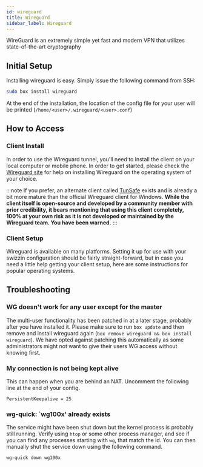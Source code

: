 ```yaml
---
id: wireguard
title: Wireguard
sidebar_label: Wireguard
---
```


WireGuard is an extremely simple yet fast and modern VPN that utilizes state-of-the-art cryptography

## Initial Setup

Installing wireguard is easy. Simply issue the following command from SSH:

```bash main
sudo box install wireguard
```

At the end of the installation, the location of the config file for your user will be printed (`/home/<user>/.wireguard/<user>.conf`)

## How to Access

### Client Install
In order to use the Wireguard tunnel, you'll need to install the client on your local computer or mobile phone. In order to get started, please check the [Wireguard site](https://www.wireguard.com/install/) for help on installing Wireguard on the operating system of your choice.

:::note
If you prefer, an alternate client called [TunSafe](https://tunsafe.com/download) exists and is already a bit more mature than the official Wireguard client for Windows. **While the client itself is open-source and developed by a community member with prior credibility, it bears mentioning that using this client completely, 100% at your own risk as it is not developed or maintained by the Wireguard team. You have been warned.**
:::

### Client Setup

Wireguard is available on many platforms. Setting it up for use with your swizzin configuration should be fairly straight-forward, but in case you need a little help getting your client setup, here are some instructions for popular operating systems.


<SystemdTabs service="wg-quick@wg1000"/>

## Troubleshooting


<Troubleshooting />

### WG doesn't work for any user except for the master
The multi-user functionality has been patched in at a later stage, probably after you have installed it. Please make sure to run `box update` and then remove and install wireguard again (`box remove wireguard && box install wireguard`). We have opted against patching this automatically as some administrators might not want to give their users WG access without knowing first.

### My connection is not being kept alive
This can happen when you are behind an NAT. Uncomment the following line at the end of your config. 

```plaintext
PersistentKeepalive = 25
```

### wg-quick: `wg100x' already exists
The service might have been shut down but the kernel process is probably still running. Verify using `htop` or some other process manager, and see if you can find any processes starting with `wg`, that match the id. You can then manually shut the service down using the following command.

```bash
wg-quick down wg100x
```
